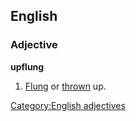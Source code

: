 ==English==
===Adjective===
'''upflung'''
#[[Flung]] or [[thrown]] up.
[[Category:English adjectives]]